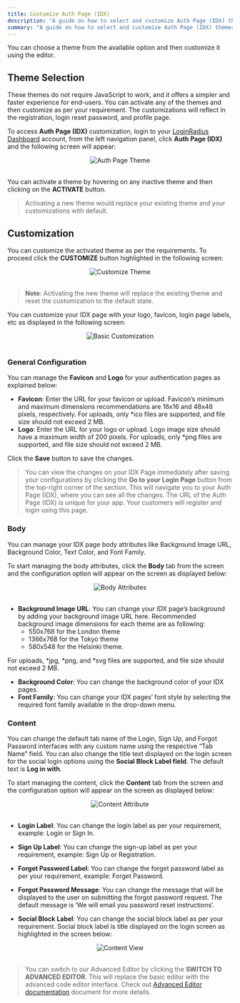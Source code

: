 ```yaml
---
title: Customize Auth Page (IDX)
description: "A guide on how to select and customize Auth Page (IDX) themes."
summary: "A guide on how to select and customize Auth Page (IDX) themes"
---
```



You can choose a theme from the available option and then customize it using the editor.

## Theme Selection

These themes do not require JavaScript to work, and it offers a simpler and faster experience for end-users. You can activate any of the themes and then customize as per your requirement. The customizations will reflect in the registration, login reset password, and profile page.

To access **Auth Page (IDX)** customization, login to your [LoginRadius Dashboard](https://dashboard.loginradius.com/dashboard) account, from the left navigation panel, click **Auth Page (IDX)** and the following screen will appear:

<div style="text-align:center">
  <img src="../assets/howto/auth-page-customization/theme-selection.png" alt="Auth Page Theme" />
</div>
<br/>


You can activate a theme by hovering on any inactive theme and then clicking on the **ACTIVATE** button.

> Activating a new theme would replace your existing theme and your customizations with default.

## Customization

You can customize the activated theme as per the requirements. To proceed click the **CUSTOMIZE** button highlighted in the following screen:

<div style="text-align:center">
  <img src="../assets/howto/auth-page-customization/customize-theme.png" alt="Customize Theme" /> 
</div>
<br/>




> **Note**: Activating the new theme will replace the existing theme and reset the customization to the default state.

You can customize your IDX page with your logo, favicon, login page labels, etc as displayed in the following screen:

<div style="text-align:center">
  <img src="../assets/howto/auth-page-customization/basic-customization.png" alt="Basic Customization" />
</div>
<br/>

### General Configuration
You can manage the **Favicon** and **Logo** for your authentication pages as explained below: 
- **Favicon**: Enter the URL for your favicon or upload. Favicon’s minimum and maximum dimensions recommendations are 16x16 and 48x48 pixels, respectively. For uploads, only *ico files are supported, and file size should not exceed 2 MB.
- **Logo**: Enter the URL for your logo or upload. Logo image size should have a maximum width of 200 pixels. For uploads, only *png files are supported, and file size should not exceed 2 MB.
 
Click the **Save** button to save the changes. 

> You can view the changes on your IDX Page immediately after saving your configurations by clicking the **Go to your Login Page** button from the top-right corner of the section. This will navigate you to your Auth Page (IDX), where you can see all the changes. The URL of the Auth Page (IDX) is unique for your app. Your customers will register and login using this page.

### Body
You can manage your IDX page body attributes like Background Image URL, Background Color, Text Color, and Font Family.


To start managing the body attributes, click the **Body** tab from the screen and the configuration option will appear on the screen as displayed below:

<div style="text-align:center">
  <img src="../assets/howto/auth-page-customization/body-attribute.png" alt="Body Attributes" />
</div>
<br/>



- **Background Image URL**: You can change your IDX page’s background by adding your background image URL here. Recommended background image dimensions for each theme are as following:
   - 550x768 for the London theme
   - 1366x768 for the Tokyo theme
   - 580x548 for the Helsinki theme. 

For uploads, *jpg, *png, and *svg files are supported, and file size should not exceed 2 MB.

- **Background Color**: You can change the background color of your IDX pages.
- **Font Family**: You can change your IDX pages’ font style by selecting the required font family available in the drop-down menu.

### <Developer>Content</Developer>

You can change the default tab name of the Login, Sign Up, and Forgot Password interfaces with any custom name using the respective “Tab Name” field. You can also change the title text displayed on the login screen for the social login options using the **Social Block Label field**. The default text is **Log in with**.

To start managing the content, click the **Content** tab from the screen and the configuration option will appear on the screen as displayed below:

<div style="text-align:center">
  <img src="../assets/howto/auth-page-customization/content-attribute.png" alt="Content Attribute" />
</div>
<br/>

 - **Login Label**: You can change the login label as per your requirement, example: Login or Sign In.

- **Sign Up Label**: You can change the sign-up label as per your requirement, example: Sign Up or Registration.

- **Forget Password Label**: You can change the forget password label as per your requirement, example: Forget Password.

- **Forgot Password Message**: You can change the message that will be displayed to the user on submitting the forgot password request. The default message is ‘We will email you password reset instructions’.

- **Social Block Label**: You can change the social block label as per your requirement. Social block label is title displayed on the login screen as highlighted in the screen below:

<div style="text-align:center">
  <img src="../assets/howto/auth-page-customization/content-view.png" alt="Content View" />
</div>
<br/>

> You can switch to our Advanced Editor by clicking the **SWITCH TO ADVANCED EDITOR**. This will replace the basic editor with the advanced code editor interface. Check out [Advanced Editor documentation](/howto/advanced-editor/) document for more details.